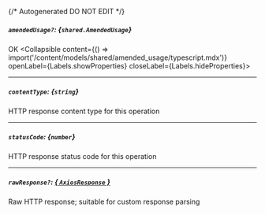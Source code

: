 {/* Autogenerated DO NOT EDIT  */}

##### `amendedUsage?`: *{`shared.AmendedUsage`}*
OK
<Collapsible content={() => import('/content/models/shared/amended_usage/typescript.mdx')} openLabel={Labels.showProperties} closeLabel={Labels.hideProperties}>
</Collapsible>

---
##### `contentType`: *{`string`}*
HTTP response content type for this operation

---
##### `statusCode`: *{`number`}*
HTTP response status code for this operation

---
##### `rawResponse?`: [*{ `AxiosResponse` }*](https://axios-http.com/docs/res_schema)
Raw HTTP response; suitable for custom response parsing



